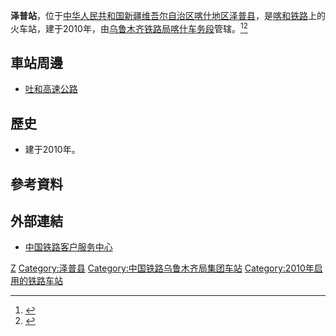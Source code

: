 {{Infobox China railway station
|车站名称 = 泽普站
|图片 = 
|图片介绍 = 
|其他名称 =
|车站拼音 = Zepu
|英文名称 = Zepu Railway Station
|车站代码 = 43151<ref>{{cite web|url=http://hyfw.12306.cn/hyinfo/action/FwcszsAction_index?type=1|title=营业站服务信息查询|publisher=[[中国铁路客户服务中心|中国铁路客户服务中心]]|accessdate=2017-02-13|archive-date=2016-11-06|archive-url=https://web.archive.org/web/20161106075157/http://hyfw.12306.cn/hyinfo/action/FwcszsAction_index?type=1|dead-url=no}}</ref>
|电报码 = ZPR
|拼音码 = ZPU
|车站位置 = [[新疆维吾尔自治区|新疆维吾尔自治区]][[喀什地区|喀什地区]][[泽普县|泽普县]]
|坐标 = {{coord|38.178521|N|77.305707|E|display=inline,title}}
|归属 = [[乌鲁木齐铁路局|乌鲁木齐铁路局]][[喀什车务段|喀什车务段]]
|线路 = [[喀和铁路|喀和铁路]]
|车站等级 = 
|月台数目 = 
|站台面 = 
|股道数目 = 
|网站 = 
}}
'''泽普站'''，位于[[中华人民共和国|中华人民共和国]][[新疆维吾尔自治区|新疆维吾尔自治区]][[喀什地区|喀什地区]][[泽普县|泽普县]]，是[[喀和铁路|喀和铁路]]上的火车站，建于2010年，由[[乌鲁木齐铁路局|乌鲁木齐铁路局]][[喀什车务段|喀什车务段]]管辖。<ref>{{cite web|url=http://rczp.china-railway.com.cn/wlmqtlj/wlmqdwjj/public.jsp?id=MTYwOQ==|title=喀什车务段概况|publisher=[[中国铁路总公司|中国铁路总公司]]|accessdate=2017-07-22|archive-date=2019-01-23|archive-url=https://web.archive.org/web/20190123081516/http://rczp.china-railway.com.cn/wlmqtlj/wlmqdwjj/public.jsp?id=MTYwOQ==|dead-url=no}}</ref><ref>{{Cite web |url=http://search.huochepiao.com/huochezhan/jieshao/3683.htm |title=泽普火车站介绍 |access-date=2017-02-13 |archive-date=2019-08-18 |archive-url=https://web.archive.org/web/20190818130652/http://search.huochepiao.com/huochezhan/jieshao/3683.htm |dead-url=no }}</ref>
==車站周邊==
* [[吐和高速公路|吐和高速公路]]

==歷史==
* 建于2010年。
==參考資料==
{{reflist}}
==外部連結==
* [http://www.12306.cn/mormhweb/ 中国铁路客户服务中心] {{Wayback|url=http://www.12306.cn/mormhweb/ |date=20180205163941 }}
{{China-rail-stub}}
{{喀和铁路}}
[[Category:喀什市铁路车站|Z]]
[[Category:泽普县|Category:泽普县]]
[[Category:中国铁路乌鲁木齐局集团车站|Category:中国铁路乌鲁木齐局集团车站]]
[[Category:2010年启用的铁路车站|Category:2010年启用的铁路车站]]